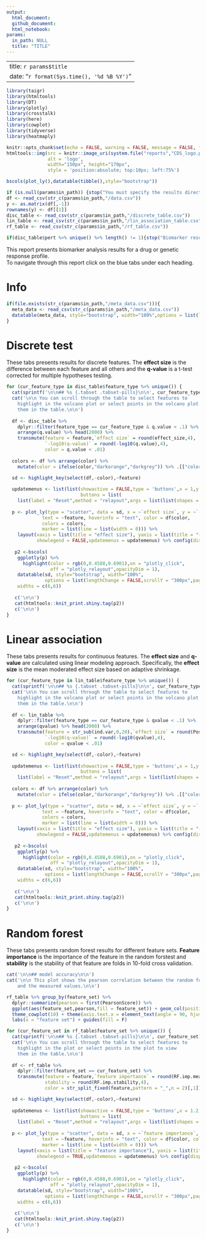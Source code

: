 ```yaml
---
output:
  html_document:
  github_document: 
  html_notebook:
params:
  in_path: NULL
  title: "TITLE"
---
```


---
title: `r params$title`
date: "`r format(Sys.time(), '%d %B %Y')`"
---

```r
library(taigr)
library(htmltools)
library(DT)
library(plotly)
library(crosstalk)
library(here)
library(cowplot)
library(tidyverse)
library(heatmaply)
```

```r
knitr::opts_chunk$set(echo = FALSE, warning = FALSE, message = FALSE, fig.width = 7, fig.height = 7, cache = F)
htmltools::img(src = knitr::image_uri(system.file("reports","CDS_logo.png",package = "cdsrbiomarker")), 
               alt = 'logo', 
               width="150px", height="170px",
               style = 'position:absolute; top:10px; left:75%')
```

```r
bscols(plot_ly(),datatable(tibble(),style="bootstrap"))
```

```r
if (is.null(params$in_path)) {stop("You must specify the results directory")}
df <- read_csv(str_c(params$in_path,"/data.csv"))
y <- as.matrix(df[,-1])
rownames(y) <- df[[1]]
disc_table <- read_csv(str_c(params$in_path,"/discrete_table.csv"))
lin_table <- read_csv(str_c(params$in_path,"/lin_association_table.csv"))
rf_table <- read_csv(str_c(params$in_path,"/rf_table.csv"))
```
```r
if(disc_table$pert %>% unique() %>% length() != 1){stop("Biomarker results tables must contain exactly one perturbation. Try multi_profile_biomarker_report instead.")}
```

This report presents biomarker analysis results for a drug or genetic response profile. <br/> 
To navigate through this report click on the blue tabs under each heading.

# Info

```r
if(file.exists(str_c(params$in_path,"/meta_data.csv"))){
  meta_data <- read_csv(str_c(params$in_path,"/meta_data.csv"))
  datatable(meta_data, style="bootstrap", width="100%",options = list(lengthChange = FALSE))
}
```

# Discrete test {.tabset .tabset-pills}

These tabs presents results for discrete features. The **effect size** is the difference between each feature and 
all others and the **q-value** is a t-test corrected for multiple hypotheses testing.  

```r
for (cur_feature_type in disc_table$feature_type %>% unique()) {
  cat(sprintf('\n\n## %s {.tabset .tabset-pills}\n\n', cur_feature_type))
  cat('\n\n You can scroll through the table to select features to 
    highlight in the volcano plot or select points in the volcano plot to view 
    them in the table.\n\n')
  
  df <- disc_table %>% 
    dplyr::filter(feature_type == cur_feature_type & q.value < .1) %>%
    arrange(q.value) %>% head(2000) %>% 
    transmute(feature = feature,`effect size` = round(effect_size,4),
              `-log10(q-value)` = round(-log10(q.value),4),
              color = q.value < .01)
  
  colors <- df %>% arrange(color) %>% 
    mutate(color = ifelse(color,"darkorange","darkgrey")) %>% .[["color"]] %>% unique()

  sd <- highlight_key(select(df,-color),~feature)
  
  updatemenus <- list(list(showactive = FALSE,type = 'buttons',x = 1,y = 1.15,
                           buttons = list(
    list(label = "Reset",method = "relayout",args = list(list(shapes = c()))))))
        
  p <- plot_ly(type = "scatter", data = sd, x = ~`effect size`, y = ~`-log10(q-value)`,
             text = ~feature, hoverinfo = "text", color = df$color, 
             colors = colors,
             marker = list(line = list(width = 0))) %>% 
    layout(xaxis = list(title = "effect size"), yaxis = list(title = "-log10(q-value)"),
           showlegend = FALSE,updatemenus = updatemenus) %>% config(displayModeBar = F)
  
   p2 <-bscols(
    ggplotly(p) %>%
      highlight(color = rgb(0,0.4588,0.6901),on = "plotly_click",
                off = "plotly_relayout",opacityDim = 1),
    datatable(sd, style="bootstrap", width="100%",
              options = list(lengthChange = FALSE,scrollY = "300px",paging = FALSE)),
    widths = c(6,6))
   
   c('\n\n')
   cat(htmltools::knit_print.shiny.tag(p2))
   c('\n\n')
}
```

# Linear association {.tabset .tabset-pills}

These tabs presents results for continuous features. The **effect size** and **q-value** are calculated using linear modeling approach. 
Specifically, the **effect size** is the mean moderated effect size based on adaptive shrinkage.

```r
for (cur_feature_type in lin_table$feature_type %>% unique()) {
  cat(sprintf('\n\n## %s {.tabset .tabset-pills}\n\n', cur_feature_type))
  cat('\n\n You can scroll through the table to select features to 
    highlight in the volcano plot or select points in the volcano plot to view 
    them in the table.\n\n')
  
  df <- lin_table %>% 
    dplyr::filter(feature_type == cur_feature_type & qvalue < .1) %>%
    arrange(qvalue) %>% head(2000) %>% 
    transmute(feature = str_sub(ind.var,0,20),`effect size` = round(PosteriorMean,4),
              `-log10(q-value)` = round(-log10(qvalue),4),
              color = qvalue < .01)

  sd <- highlight_key(select(df,-color),~feature)
  
  updatemenus <- list(list(showactive = FALSE,type = 'buttons',x = 1,y = 1.15,
                           buttons = list(
    list(label = "Reset",method = "relayout",args = list(list(shapes = c()))))))
  
  colors <- df %>% arrange(color) %>% 
    mutate(color = ifelse(color,"darkorange","darkgrey")) %>% .[["color"]] %>% unique()
  
  p <- plot_ly(type = "scatter", data = sd, x = ~`effect size`, y = ~`-log10(q-value)`,
             text = ~feature, hoverinfo = "text", color = df$color, 
             colors = colors,
             marker = list(line = list(width = 0))) %>% 
    layout(xaxis = list(title = "effect size"), yaxis = list(title = "-log10(q-value)"),
           showlegend = FALSE,updatemenus = updatemenus) %>% config(displayModeBar = F)
  
   p2 <-bscols(
    ggplotly(p) %>%
      highlight(color = rgb(0,0.4588,0.6901),on = "plotly_click",
                off = "plotly_relayout",opacityDim = 1),
    datatable(sd, style="bootstrap", width="100%",
              options = list(lengthChange = FALSE,scrollY = "300px",paging = FALSE)),
    widths = c(6,6))
   
   c('\n\n')
   cat(htmltools::knit_print.shiny.tag(p2))
   c('\n\n')
}
```

# Random forest {.tabset .tabset-pills}

These tabs presents random forest results for different feature sets. **Feature importance** is the importance of the feature in the random forstest and **stability** is the stability of that feature are folds in 10-fold cross validation.

```r
cat('\n\n## model accuracy\n\n')
cat('\n\n This plot shows the pearson correlation between the random forest predictions 
    and the measured values.\n\n')

rf_table %>% group_by(feature_set) %>% 
  dplyr::summarize(pearson = first(PearsonScore)) %>% 
  ggplot(aes(feature_set,pearson,fill = feature_set)) + geom_col(position = "dodge") + 
  theme_cowplot(10) + theme(axis.text.x = element_text(angle = 90, hjust = 1)) +
  labs(x = "feature set") + guides(fill = F)

for (cur_feature_set in rf_table$feature_set %>% unique()) {
  cat(sprintf('\n\n## %s {.tabset .tabset-pills}\n\n', cur_feature_set))
  cat('\n\n You can scroll through the table to select features to 
    highlight in the plot or select points in the plot to view 
    them in the table.\n\n')
  
  df <- rf_table %>% 
    dplyr::filter(feature_set == cur_feature_set) %>% 
    transmute(feature = feature,`feature importance` = round(RF.imp.mean,4),
              stability = round(RF.imp.stability,4),
              color = str_split_fixed(feature,pattern = "_",n = 2)[,1])

  sd <- highlight_key(select(df,-color),~feature)
  
  updatemenus <- list(list(showactive = FALSE,type = 'buttons',x = 1.2,y = 1.15,
                           buttons = list(
    list(label = "Reset",method = "relayout",args = list(list(shapes = c()))))))
        
  p <- plot_ly(type = "scatter", data = sd, x = ~`feature importance`, y = ~stability,
             text = ~feature, hoverinfo = "text", color = df$color, colors = "Set1",
             marker = list(line = list(width = 0))) %>% 
    layout(xaxis = list(title = "feature importance"), yaxis = list(title = "stability"),
           showlegend = TRUE,updatemenus = updatemenus) %>% config(displayModeBar = F)
  
   p2 <-bscols(
    ggplotly(p) %>%
      highlight(color = rgb(0,0.4588,0.6901),on = "plotly_click",
                off = "plotly_relayout",opacityDim = 1),
    datatable(sd, style="bootstrap", width="100%",
              options = list(lengthChange = FALSE,scrollY = "300px",paging = FALSE)),
    widths = c(6,6))
   
   c('\n\n')
   cat(htmltools::knit_print.shiny.tag(p2))
   c('\n\n')
}
```


